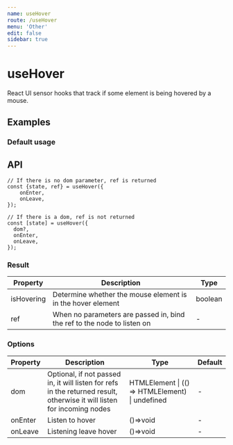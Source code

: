 ```yaml
---
name: useHover
route: /useHover
menu: 'Other'
edit: false
sidebar: true
---
```





# useHover
React UI sensor hooks that track if some element is being hovered by a mouse.

## Examples

### Default usage

<JackBox tsCode={Demo1CodeTs} jsCode={Demo1CodeJs} demoName='Default usage' description='Use ref to set elements that need listen dom'>
  <Demo1 />
</JackBox>

<JackBox tsCode={Demo2CodeTs} jsCode={Demo2CodeJs} demoName='Lazy load' description='Pass in a function that returns the DOM element'>
  <Demo2 />
</JackBox>

## API
```
// If there is no dom parameter, ref is returned
const {state, ref} = useHover({
    onEnter,
    onLeave,
});

// If there is a dom, ref is not returned
const [state] = useHover({
  dom?,
  onEnter,
  onLeave,
});

```

### Result

| Property | Description                                         | Type                 |
|----------|------------------------------------------|------------|
| isHovering   | Determine whether the mouse element is in the hover element | boolean    |
| ref     | When no parameters are passed in, bind the ref to the node to listen on  | -        |

### Options

| Property| Description                                                        | Type                   | Default |
|---------|----------------------------------------------|------------------------|--------|
| dom | Optional, if not passed in, it will listen for refs in the returned result, otherwise it will listen for incoming nodes | HTMLElement \| (() => HTMLElement) \| undefined | -      |
| onEnter | Listen to hover  | ()=>void | -      |
| onLeave | Listening leave hover  | ()=>void | -      |

